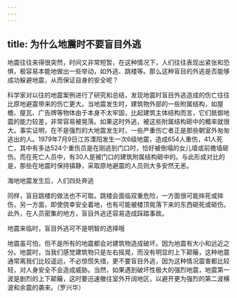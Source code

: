 ```yaml
---
---
---
```

title: 为什么地震时不要盲目外逃
---




地震往往来得很突然，时间又非常短暂，在这种情况下，人们往往表现出紧张和恐惧，极容易本能地做出一些举动，如外逃、跳楼等。那么这种盲目的外逃是否能够成功躲避地震，从而保证自身的安全呢？

科学家对以往的地震案例进行了研究和总结，发现地震时盲目外逃造成的伤亡往往比原地避震带来的伤亡更大。当地震发生时，建筑物外部的一些附属结构，如屋檐、屋瓦、广告牌等物体由于本身不太牢固，比起建筑主体结构而言，它们抵御地震的能力较差，非常容易被晃落。如果这时外逃，被这些附属结构砸中的概率就很大。事实证明，在不是强烈的大地震发生时，一些严重伤亡者正是那些朝室外匆匆逃出的人。1979年7月9日江苏溧阳发生一次6级地震，造成654人重伤，41人死亡，其中有多达524个重伤员是在刚逃到门口时，恰好被倒塌的女儿墙或前檐墙砸伤。而在死亡人员中，有30人是被门口的建筑附属结构砸中的。与此形成对比的是，那些在地震时保持镇静，采取原地避震的人员则大多安然无恙。

海地地震发生后，人们四处奔逃



同样，盲目跳楼的做法也不可取。跳楼会面临双重危险，一方面很可能摔死或摔伤，另一方面，即使侥幸安全着地，也有可能被楼顶晃落下来的东西砸死或砸伤。此外，在人员密集的地方，盲目外逃还容易造成踩踏事故。

地震来临时，盲目外逃可不是明智的选择哦



地震虽可怕，但不是所有的地震都会对建筑物造成破坏。因为地震有大小和远近之分。地震时，当我们感觉建筑物只是左右摇晃，而没有明显的上下颠簸，这种地震通常离我们比较遥远，不必惊慌失措，更不要盲目外逃，因为这种情况震害都比较轻，对人身安全不会造成威胁。当然，如果遇到破坏性极大的强烈地震，地震第一波是剧烈的上下颠簸，这时要迅速撤往室外开阔地区，以避开更为强烈的第二波横波和余震的袭来。（罗兴华）
